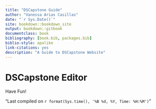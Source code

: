 ```yaml
--- 
title: "DSCapstone Guide"
author: "Vanessa Arias Casillas"
date: "`r Sys.Date()`"
site: bookdown::bookdown_site
output: bookdown::gitbook
documentclass: book
bibliography: [book.bib, packages.bib]
biblio-style: apalike
link-citations: yes
description: "A Guide to DSCapstone Website"
---
```


# DSCapstone Editor

Have Fun!

"Last compiled on `r format(Sys.time(), '%B %d, %Y, Time: %H:%M')`"
